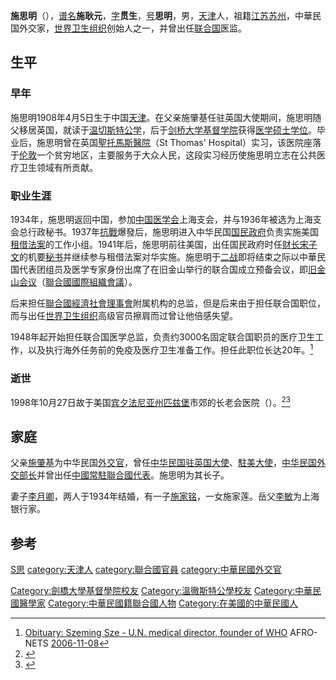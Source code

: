 '''施思明'''（{{bd|1908年|4月5日|1998年|10月27日|catIdx=Shi施}}），[[谱名|谱名]]'''施耿元'''，[[表字|字]]'''贯生'''，[[号|号]]'''思明'''，男，[[天津|天津]]人，祖籍[[江苏|江苏]][[苏州|苏州]]，中華民国外交家，[[世界卫生组织|世界卫生组织]]创始人之一，并曾出任[[联合国|联合国]]医监。

== 生平 ==
=== 早年 ===
施思明1908年4月5日生于中国[[天津|天津]]。在父亲施肇基任驻英国大使期间，施思明随父移居英国，就读于[[温切斯特公学|温切斯特公学]]，后于[[剑桥大学基督学院|剑桥大学基督学院]]获得[[医学硕士|医学硕士]][[学位|学位]]。毕业后，施思明曾在英国[[聖托馬斯醫院|聖托馬斯醫院]]（St Thomas' Hospital）实习，该医院座落于[[伦敦|伦敦]]一个贫穷地区，主要服务于大众人民，这段实习经历使施思明立志在公共医疗卫生领域有所贡献。

=== 职业生涯 ===
1934年，施思明返回中国，参加[[中国医学会|中国医学会]]上海支会，并与1936年被选为上海支会总行政秘书。1937年[[抗戰|抗戰]]爆發后，施思明进入中华民国[[国民政府|国民政府]]负责实施美国[[租借法案|租借法案]]的工作小组。1941年后，施思明前往美国，出任国民政府时任[[中华民国财政部|财长]][[宋子文|宋子文]]的机要[[秘书|秘书]]并继续参与租借法案对华实施。施思明于[[二战|二战]]即将结束之际以中華民国代表团组员及医学专家身份出席了在旧金山举行的联合国成立预备会议，即[[旧金山会议|旧金山会议]]（[[聯合國國際組織會議|聯合國國際組織會議]]）。

后来担任[[聯合國經濟社會理事會|聯合國經濟社會理事會]]附属机构的总监，但是后来由于担任联合国职位，而与出任[[世界卫生组织|世界卫生组织]]高级官员擦肩而过曾让他倍感失望。

1948年起开始担任联合国医学总监，负责约3000名固定联合国职员的医疗卫生工作，以及执行海外任务前的免疫及医疗卫生准备工作。担任此职位长达20年。<ref>[http://www.afronets.org/archive/199811/msg00030.php Obituary: Szeming Sze - U.N. medical director, founder of WHO] {{webarchive|url=https://web.archive.org/web/20110716094059/http://www.afronets.org/archive/199811/msg00030.php |date=2011-07-16 }} AFRO-NETS [[2006-11-08|2006-11-08]]</ref>

=== 逝世 ===
1998年10月27日故于美国[[宾夕法尼亚州|宾夕法尼亚州]][[匹兹堡|匹兹堡]]市郊的长老会医院（{{link-en|Presbyterian Medical Center|Penn Presbyterian Medical Center}}）。<ref>{{Cite news|title=Dr. Szeming Sze, 90, U.N. Health Official|url=https://www.nytimes.com/1998/11/08/world/dr-szeming-sze-90-un-health-official.html|newspaper=The New York Times|date=1998-11-08|accessdate=2021-06-30|issn=0362-4331|language=en-US|archive-date=2021-07-11|archive-url=https://web.archive.org/web/20210711213648/https://www.nytimes.com/1998/11/08/world/dr-szeming-sze-90-un-health-official.html|dead-url=no}}</ref><ref>{{Cite web|title=Szeming Sze; World Health Organization Co-Founder|url=http://articles.latimes.com/1998/nov/09/news/mn-41002|date=1998-11-09|work=[[洛杉矶时报|洛杉矶时报]]|access-date=2008-10-19|archive-date=2016-03-09|archive-url=https://web.archive.org/web/20160309063840/http://articles.latimes.com/1998/nov/09/news/mn-41002|dead-url=no}}</ref>

== 家庭 ==
父亲[[施肇基|施肇基]]为中华民国[[外交官|外交官]]，曾任[[中华民国驻英国大使|中华民国驻英国大使]]、[[中華民國駐美大使|駐美大使]]，[[中华民国外交部|中华民国外交部长]]并曾出任[[中國常駐聯合國代表|中國常駐聯合國代表]]。施思明为其长子。

妻子[[李月卿|李月卿]]，两人于1934年结婚，有一子[[施家铭|施家铭]]，一女施家莲。岳父[[李敏|李敏]]为上海银行家。

== 参考 ==
{{reflist}}

{{中华医学会第十三届理事会}}

{{Authority control}}
{{DEFAULTSORT:Shi施}}
[[category:施姓|S思]]
[[category:天津人|category:天津人]]
[[Category:劍橋大學基督學院校友|Category:劍橋大學基督學院校友]]
[[Category:溫徹斯特公學校友|Category:溫徹斯特公學校友]]
[[category:聯合國官員|category:聯合國官員]]
[[category:中華民國外交官|category:中華民國外交官]]
[[Category:中華民國醫學家|Category:中華民國醫學家]]
[[Category:中華民國籍聯合國人物|Category:中華民國籍聯合國人物]]
[[Category:在美國的中華民國人|Category:在美國的中華民國人]]